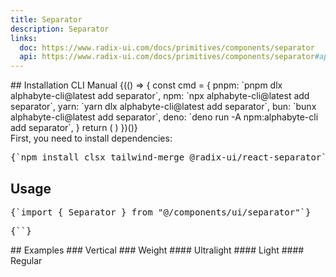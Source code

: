 ```yaml
---
title: Separator
description: Separator
links:
  doc: https://www.radix-ui.com/docs/primitives/components/separator
  api: https://www.radix-ui.com/docs/primitives/components/separator#api-reference
---
```


<ComponentPreview name="separator-demo" />
## Installation
<CliCodeTabs>

<TabsList>
  <TabsTrigger value="cli">CLI</TabsTrigger>
  <TabsTrigger value="manual">Manual</TabsTrigger>
</TabsList>

<TabsContent value="cli">
<CliCodeTabs>
  {(() => {
    const cmd = {
      pnpm: `pnpm dlx alphabyte-cli@latest add separator`,
      npm: `npx alphabyte-cli@latest add separator`,
      yarn: `yarn dlx alphabyte-cli@latest add separator`,
      bun: `bunx alphabyte-cli@latest add separator`,
      deno: `deno run -A npm:alphabyte-cli add separator`,
    }
    return (
      <CodeCommands
        __pnpm__={cmd.pnpm}
        __npm__={cmd.npm}
        __yarn__={cmd.yarn}
        __bun__={cmd.bun}
        __deno__={cmd.deno}
      />
    )
  })()}
</CliCodeTabs>
</TabsContent>

<TabsContent value="manual">
<div className="not-prose px-4 md:px-0">
  <Step>
    <StepItem title="Install Dependencies">
      First, you need to install dependencies:
      <Pre>{`npm install clsx tailwind-merge @radix-ui/react-separator`}</Pre>
    </StepItem>
    <StepItem title="Create utils.ts">
      <ComponentUtilsText />
      <ComponentUtils />
    </StepItem>
    <StepItem title="Create Separator Component">
      <ComponentSource name="separator-demo" />
    </StepItem>
  </Step>
</div>
</TabsContent>
</CliCodeTabs>

## Usage
<div className="not-prose space-y-6">
  <Pre>{`import { Separator } from "@/components/ui/separator"`}</Pre>
  <Pre>{`<Separator />`}</Pre>
</div>
## Examples 
### Vertical
<ComponentPreview name="separator-demo" variant="vertical" />
### Weight
#### Ultralight
<ComponentPreview name="separator-demo" variant="ultralight" />
#### Light
<ComponentPreview name="separator-demo" variant="light" />
#### Regular
<ComponentPreview name="separator-demo" variant="regular" />
